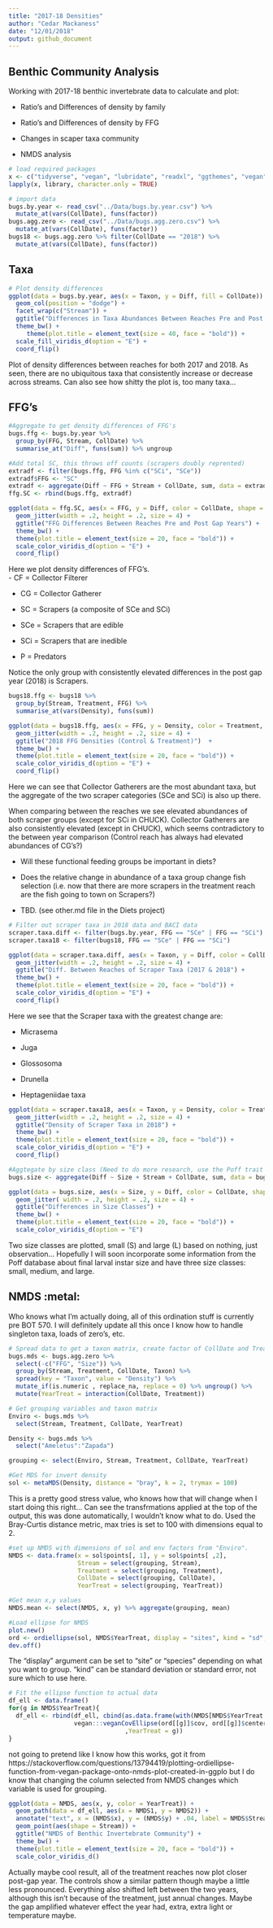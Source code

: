 ```yaml
---
title: "2017-18 Densities"
author: "Cedar Mackaness"
date: "12/01/2018"
output: github_document
---
```

## Benthic Community Analysis
Working with 2017-18 benthic invertebrate data to calculate and plot:

- Ratio's and Differences of density by family

- Ratio's and Differences of density by FFG

- Changes in scaper taxa community

- NMDS analysis

```r
# load required packages
x <- c("tidyverse", "vegan", "lubridate", "readxl", "ggthemes", "vegan", "viridis")
lapply(x, library, character.only = TRUE)
```


```r
# import data
bugs.by.year <- read_csv("../Data/bugs.by.year.csv") %>% 
  mutate_at(vars(CollDate), funs(factor))
bugs.agg.zero <- read_csv("../Data/bugs.agg.zero.csv") %>% 
  mutate_at(vars(CollDate), funs(factor))
bugs18 <- bugs.agg.zero %>% filter(CollDate == "2018") %>% 
  mutate_at(vars(CollDate), funs(factor))
```


## Taxa 
```r
# Plot density differences
ggplot(data = bugs.by.year, aes(x = Taxon, y = Diff, fill = CollDate)) + 
  geom_col(position = "dodge") +
  facet_wrap(c("Stream")) +
  ggtitle("Differences in Taxa Abundances Between Reaches Pre and Post Gap Years") +
  theme_bw() +
     theme(plot.title = element_text(size = 40, face = "bold")) +
  scale_fill_viridis_d(option = "E") +
  coord_flip()
```

Plot of density differences between reaches for both 2017 and 2018. As seen, there are no ubiquitous taxa that consistently increase or decrease across streams. Can also see how shitty the plot is, too many taxa...


## FFG's

```r
#Aggregate to get density differences of FFG's
bugs.ffg <- bugs.by.year %>% 
  group_by(FFG, Stream, CollDate) %>%
  summarise_at("Diff", funs(sum)) %>% ungroup
```


```r
#Add total SC, this throws off counts (scrapers doubly reprented)
extradf <- filter(bugs.ffg, FFG %in% c("SCi", "SCe"))
extradf$FFG <- "SC"
extradf <- aggregate(Diff ~ FFG + Stream + CollDate, sum, data = extradf)
ffg.SC <- rbind(bugs.ffg, extradf) 
```


```r
ggplot(data = ffg.SC, aes(x = FFG, y = Diff, color = CollDate, shape = Stream)) + 
  geom_jitter(width = .2, height = .2, size = 4) +
  ggtitle("FFG Differences Between Reaches Pre and Post Gap Years") +
  theme_bw() +
  theme(plot.title = element_text(size = 20, face = "bold")) +
  scale_color_viridis_d(option = "E") +
  coord_flip()

```

  Here we plot density differences of FFG's.  
- CF = Collector Filterer 
 
- CG = Collector Gatherer
 
- SC = Scrapers (a composite of SCe and SCi)
 
- SCe = Scrapers that are edible
 
- SCi = Scrapers that are inedible
 
- P = Predators
 
Notice the only group with consistently elevated differences in the post gap year (2018) is Scrapers.


```r
bugs18.ffg <- bugs18 %>%
  group_by(Stream, Treatment, FFG) %>%
  summarise_at(vars(Density), funs(sum))
```


```r
ggplot(data = bugs18.ffg, aes(x = FFG, y = Density, color = Treatment, shape = Stream)) + 
  geom_jitter(width = .2, height = .2, size = 4) + 
  ggtitle("2018 FFG Densities (Control & Treatment)")  +
  theme_bw() +
  theme(plot.title = element_text(size = 20, face = "bold")) +
  scale_color_viridis_d(option = "E") +
  coord_flip()
```

Here we can see that Collector Gatherers are the most abundant taxa, but the aggregate of the two scraper categories (SCe and SCi) is also up there. 

When comparing between the reaches we see elevated abundances of both scraper groups (except for SCi in CHUCK).  Collector Gatherers are also consistently elevated (except in CHUCK), which seems contradictory to the between year comparison (Control reach has always had elevated abundances of CG's?)

- Will these functional feeding groups be important in diets? 

- Does the relative change in abundance of a taxa group change fish selection  (i.e. now that there are more scrapers in the treatment reach are the fish going to town on Scrapers?)

- TBD. (see other.md file in the Diets project)



```r
# Filter out scraper taxa in 2018 data and BACI data
scraper.taxa.diff <- filter(bugs.by.year, FFG == "SCe" | FFG == "SCi")
scraper.taxa18 <- filter(bugs18, FFG == "SCe" | FFG == "SCi")
```


```r
ggplot(data = scraper.taxa.diff, aes(x = Taxon, y = Diff, color = CollDate, shape = Stream)) + 
  geom_jitter(width = .2, height = .2, size = 4) +
  ggtitle("Diff. Between Reaches of Scraper Taxa (2017 & 2018") +
  theme_bw() +
  theme(plot.title = element_text(size = 20, face = "bold")) +
  scale_color_viridis_d(option = "E") +
  coord_flip()
```

Here we see that the Scraper taxa with the greatest change are: 

- Micrasema

- Juga

- Glossosoma

- Drunella

- Heptageniidae taxa


```r
ggplot(data = scraper.taxa18, aes(x = Taxon, y = Density, color = Treatment, shape = Stream)) + 
  geom_jitter(width = .2, height = .2, size = 4) +
  ggtitle("Density of Scraper Taxa in 2018") +
  theme_bw() +
  theme(plot.title = element_text(size = 20, face = "bold")) +
  scale_color_viridis_d(option = "E") +
  coord_flip()
```



```r
#Aggtegate by size class (Need to do more research, use the Poff trait database, maybe add medium size)
bugs.size <- aggregate(Diff ~ Size + Stream + CollDate, sum, data = bugs.by.year)
```


```r
ggplot(data = bugs.size, aes(x = Size, y = Diff, color = CollDate, shape = Stream)) + 
  geom_jitter( width = .2, height = .2, size = 4) +
  ggtitle("Differences in Size Classes") +
  theme_bw() +
  theme(plot.title = element_text(size = 20, face = "bold")) +
  scale_color_viridis_d(option = "E")
```

Two size classes are plotted, small (S) and large (L) based on nothing, just observation... Hopefully I will soon incorporate some information from the Poff database about final larval instar size and have three size classes: small, medium, and large.


## NMDS :metal:

Who knows what I'm actually doing, all of this ordination stuff is currently pre BOT 570.  I will definitely update all this once I know how to handle singleton taxa, loads of zero's, etc.

```r
# Spread data to get a taxon matrix, create factor of CollDate and Treatment
bugs.mds <- bugs.agg.zero %>% 
  select(-c("FFG", "Size")) %>%
  group_by(Stream, Treatment, CollDate, Taxon) %>%  
  spread(key = "Taxon", value = "Density") %>%
  mutate_if(is.numeric , replace_na, replace = 0) %>% ungroup() %>%
  mutate(YearTreat = interaction(CollDate, Treatment))
```


```r
# Get grouping variables and taxon matrix
Enviro <- bugs.mds %>%
  select(Stream, Treatment, CollDate, YearTreat) 

Density <- bugs.mds %>% 
  select("Ameletus":"Zapada")

grouping <- select(Enviro, Stream, Treatment, CollDate, YearTreat)
```


```r
#Get MDS for invert density
sol <- metaMDS(Density, distance = "bray", k = 2, trymax = 100)
```

This is a pretty good stress value, who knows how that will change when I start doing this right...
Can see the transfrmations applied at the top of the output, this was done automatically, I wouldn't know what to do. Used the Bray-Curtis distance metric, max tries is set to 100 with dimensions equal to 2.

```r
#set up NMDS with dimensions of sol and env factors from "Enviro". 
NMDS <- data.frame(x = sol$points[, 1], y = sol$points[ ,2], 
                   Stream = select(grouping, Stream), 
                   Treatment = select(grouping, Treatment), 
                   CollDate = select(grouping, CollDate),
                   YearTreat = select(grouping, YearTreat))
```


```r
#Get mean x,y values 
NMDS.mean <- select(NMDS, x, y) %>% aggregate(grouping, mean)
```


```r
#Load ellipse for NMDS
plot.new()
ord <- ordiellipse(sol, NMDS$YearTreat, display = "sites", kind = "sd", conf = 0.95, label = TRUE)
dev.off()
```

The "display" argument can be set to "site" or "species" depending on what you want to group. "kind" can be standard deviation or standard error, not sure which to use here.

```r
# Fit the ellipse function to actual data
df_ell <- data.frame()
for(g in NMDS$YearTreat){
  df_ell <- rbind(df_ell, cbind(as.data.frame(with(NMDS[NMDS$YearTreat == g,],
                  vegan:::veganCovEllipse(ord[[g]]$cov, ord[[g]]$center, ord[[g]]$scale)))
                                ,YearTreat = g))
}
```

not going to pretend like I know how this works, got it from https://stackoverflow.com/questions/13794419/plotting-ordiellipse-function-from-vegan-package-onto-nmds-plot-created-in-ggplo 
but I do know that changing the column selected from NMDS changes which variable is used for grouping.

```r
ggplot(data = NMDS, aes(x, y, color = YearTreat)) +
  geom_path(data = df_ell, aes(x = NMDS1, y = NMDS2)) +
  annotate("text", x = (NMDS$x), y = (NMDS$y) + .04, label = NMDS$Stream, size = 2) +
  geom_point(aes(shape = Stream)) +
  ggtitle("NMDS of Benthic Invertebrate Community") +
  theme_bw() +
  theme(plot.title = element_text(size = 20, face = "bold")) +
  scale_color_viridis_d()
```

Actually maybe cool result, all of the treatment reaches now plot closer post-gap year. The controls show a similar pattern though maybe a little less pronounced. Everything also shifted left between the two years, although this isn't because of the treatment, just annual changes. Maybe the gap amplified whatever effect the year had, extra, extra light or temperature maybe.